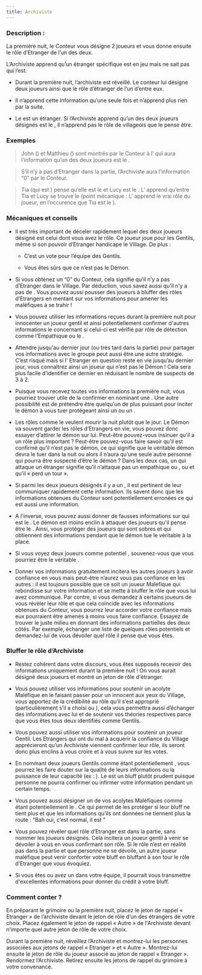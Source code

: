 ```yaml
---
title: Archiviste
---
```



<Role ARCHIVISTE header />

### Description :
La première nuit, le Conteur vous désigne 2 joueurs et vous donne ensuite le rôle d’Etranger de l’un des deux.

L’Archiviste apprend qu’un étranger spécifique est en jeu mais ne sait pas qui l’est.

-	Durant la première nuit, l’archiviste est réveillé. Le conteur lui désigne deux joueurs ainsi que le rôle d’étranger de l’un d’entre eux.

-	Il n’apprend cette information qu’une seule fois et n’apprend plus rien par la suite.

-	Le <Role SOULARD /> est un étranger. Si l’Archiviste apprend qu’un des deux joueurs désignés est le <Role SOULARD />, il n’apprend pas le rôle de villageois que le <Role SOULARD /> pense être.

 
### Exemples  
> John (<Role VERTUEUX />) et Matthieu (<Role BARON />) sont montrés par le Conteur à l’<Role ARCHIVISTE /> qui aura l’information qu’un des deux joueurs est le <Role VERTUEUX />.

> S’il n’y a pas d’Etranger dans la partie, l’Archiviste aura l’information “0” par le Conteur.

> Tia (qui est <Role SOULARD />) pense qu’elle est le <Role MOINE /> et Lucy est le <Role CROQUE_MORT />. L’<Role ARCHIVISTE /> apprend qu’entre Tia et Lucy se trouve le <Role SOULARD /> (point mécanique : L’<Role ARCHIVISTE /> apprend le vrai rôle du joueur, en l’occurence que Tia est le <Role SOULARD />).


### Mécaniques et conseils
- Il est très important de déceler rapidement lequel des deux joueurs désigné est celui dont vous avez le rôle. Ce joueur joue pour les Gentils, même si son pouvoir d’Etranger handicape le Village. De plus :
    
    - C’est un vote pour l’équipe des Gentils.
    
    - Vous êtes sûrs que ce n’est pas le Démon.

- Si vous obtenez un “0” du Conteur, cela signifie qu’il n’y a pas d’Etranger dans le Village. Par déduction, vous savez aussi qu’il n’y a pas de <Role BARON />. Vous pouvez aussi pousser des joueurs à bluffer des rôles d’Etrangers en mentant sur vos informations pour amener les maléfiques à se trahir !

- Vous pouvez utiliser les informations reçues durant la première nuit pour innocenter un joueur gentil et ainsi potentiellement confirmer d'autres informations le concernant si celui-ci est vérifié par rôle de détection comme l’Empathique ou le <Role GARDIEN />.

- Attendre jusqu'au dernier jour (ou très tard dans la partie) pour partager vos informations avec le groupe peut aussi être une autre stratégie. C’est risqué mais si l' Etranger en question reste en vie jusqu’au dernier jour, vous connaîtrez ainsi un joueur qui n’est pas le Démon ! Cela sera plus facile d’identifier ce dernier en réduisant le nombre de suspects de 3 à 2.

- Puisque vous recevez toutes vos informations la première nuit, vous pourriez trouver utile de la confirmer en nominant une <Role PUCELLE />. Une autre possibilité est de prétendre être quelqu'un de plus puissant pour inciter le démon à vous tuer protégeant ainsi un <Role CROQUE_MORT /> ou un <Role MOINE />.

- Les rôles comme le <Role VERTUEUX /> veulent mourir la nuit plutôt que le jour. Le Démon va souvent garder les rôles d’Etrangers en vie, vous pouvez donc essayer d’attirer le démon sur lui. Peut-être pouvez-vous insinuer qu’il a un rôle plus important ? Peut-être pouvez-vous faire savoir qu’il est confirmé qu’il n’est pas le démon, ce qui signifie que le véritable démon devra le tuer dans la nuit ou alors il n’aura qu’une seule autre personne qui pourra être suspecté d’être le démon ? Dans les deux cas, un <Role IMP /> qui attaque un étranger signifie qu’il n’attaque pas un empathique ou <Role EMPATHIQUE />, ou <Role VOYANTE /> et qu’il « perd un tour ».

- Si parmi les deux joueurs désignés il y a un <Role SOULARD />, il est pertinent de leur communiquer rapidement cette information. Ils savent donc que les informations obtenues du Conteur sont potentiellement erronées ce qui est aussi une information. 

- A l'inverse, vous pouvez aussi donner de fausses informations sur qui est le <Role SOULARD />. Le démon est moins enclin à attaquer des joueurs qu'il pense être le <Role SOULARD />. Ainsi, vous protéger des joueurs qui sont sobres et qui obtiennent des informations pendant que le démon tue le véritable <Role SOULARD /> à la place.

- Si vous voyez deux joueurs comme potentiel <Role SOULARD />, souvenez-vous que vous pourriez être le véritable <Role SOULARD />.

- Donner vos informations gratuitement incitera les autres joueurs à avoir confiance en vous mais peut-être n’aurez vous pas confiance en les autres : il est toujours possible que ce soit un joueur Maléfique qui rebondisse sur votre information et se mette à bluffer le rôle que vous lui avez communiqué. Par contre, si vous demandez à certains joueurs de vous révéler leur rôle et que cela coïncide avec les informations obtenues du Conteur, vous pourrez leur accorder votre confiance mais eux pourraient être amenés à moins vous faire confiance. Essayez de trouver le juste milieu en donnant des informations partielles des deux côtés. Par exemple, échanger une liste de quelques rôles potentiels et demandez-lui de vous dévoiler quel rôle il pense que vous êtes.
 
### Bluffer le rôle d’Archiviste

- Restez cohérent dans votre discours, vous êtes supposés recevoir des informations uniquement durant la première nuit ! On vous aurait désigné deux joueurs et montré un jeton de rôle d'étranger.

- Vous pouvez utiliser vos informations pour soutenir un acolyte Maléfique en le faisant passer pour un innocent aux yeux du Village, vous apportez de la crédibilité au rôle qu’il s’est approprié (particulièrement s’il a choisi <Role VERTUEUX /> ou <Role RECLUS />), cela vous permettra aussi d’échanger des informations avec lui et de soutenir vos théories respectives parce que vous êtes tous deux identifiés comme Gentils.

- Vous pouvez aussi utiliser vos informations pour soutenir un joueur Gentil. Les Etrangers qui ont du mal à acquérir la confiance du Village apprécieront qu’un Archiviste viennent confirmer leur rôle, ils seront donc plus enclins à vous croire et à vous suivre sur les votes.

- En nommant deux joueurs Gentils comme étant potentiellement <Role SOULARD />, vous pourrez les faire douter sur la qualité de leurs informations ou la puissance de leur capacité (ex : <Role MAIRE />). Le <Role SOULARD /> est un bluff plutôt prudent puisque personne ne pourra confirmer ou infirmer votre information pendant un certain temps.

- Vous pouvez aussi désigner un de vos acolytes Maléfiques comme étant potentiellement le <Role SOULARD />. Ce qui permet de les protéger si leur bluff ne tient plus et que les informations qu’ils ont données ne tiennent plus la route : “Bah oui, c’est normal, il est <Role SOULARD />”

- Vous pouvez révéler quel rôle d’Etranger est dans la partie, sans nommer les joueurs désignés. Cela incitera un joueur gentil à venir se dévoiler à vous en vous confirmant son rôle. Si le rôle n’est en réalité pas dans la partie et que personne ne se dévoile, un autre joueur maléfique peut venir conforter votre bluff en bluffant à son tour le rôle d’Etranger que vous évoquiez.

- Si vous êtes <Role ESPION /> ou avez un <Role ESPION /> dans votre équipe, il pourrait vous transmettre d'excellentes informations pour donner du crédit à votre bluff.

### Comment conter ?

En préparant le grimoire ou la première nuit, placez le jeton de rappel « Etranger » de l’archiviste devant le jeton de rôle d’un des étrangers de votre choix. Placez également le jeton de rappel « Autre » de l'Archiviste devant n’importe quel autre jeton de rôle de votre choix.

Durant la première nuit, réveillez l’Archiviste et montrez-lui les personnes associées aux jetons de rappel « Etranger » et « Autre ». Montrez-lui ensuite le jeton de rôle du joueur associé au jeton de rappel « Etranger ». Rendormez l’Archiviste. Retirez ensuite les jetons de rappel du grimoire à votre convenance.

